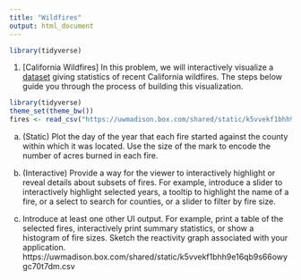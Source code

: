 ```yaml
---
title: "Wildfires"
output: html_document
---
```


```r
library(tidyverse)
```

1. [California Wildfires] In this problem, we will interactively visualize a
[dataset](https://uwmadison.box.com/shared/static/k5vvekf1bhh9e16qb9s66owygc70t7dm.csv)
giving statistics of recent California wildfires. The steps below guide you
through the process of building this visualization.
    
```r
library(tidyverse)
theme_set(theme_bw())
fires <- read_csv("https://uwmadison.box.com/shared/static/k5vvekf1bhh9e16qb9s66owygc70t7dm.csv")
```

a. (Static) Plot the day of the year that each fire started against the
county within which it was located. Use the size of the mark to encode the
number of acres burned in each fire.

b. (Interactive) Provide a way for the viewer to interactively highlight or
reveal details about subsets of fires. For example, introduce a slider to
interactively highlight selected years, a tooltip to highlight the name of a
fire, or a select to search for counties, or a slider to filter by fire
size.

c. Introduce at least one other UI output. For example, print a table of the
selected fires, interactively print summary statistics, or show a histogram
of fire sizes. Sketch the reactivity graph associated with your application.
https://uwmadison.box.com/shared/static/k5vvekf1bhh9e16qb9s66owygc70t7dm.csv